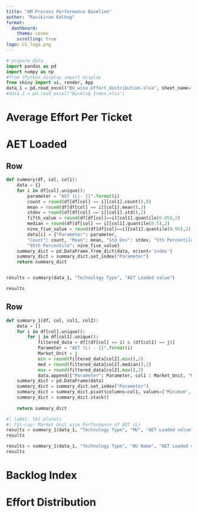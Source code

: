 ---
title: "AM Process Performance Baseline"
author: "Ravikiran Kalbag"
format: 
  dashboard:
    theme: cosmo
    scrolling: true
logo: CG_logo.png
---

```{python}
# prepare data
import pandas as pd
import numpy as np
#from IPython.display import display
from shiny import ui, render, App
data_1 = pd.read_excel("BU_wise_effort_distribution.xlsx", sheet_name="Base Data")
#data_2 = pd.read_excel("Backlog Index.xlsx")
```

# Average Effort Per Ticket

# AET Loaded
## Row {height=17%}
``` {python}
def summary(df, col, col1):
    data = {}
    for i in df[col].unique():
        parameter = "AET (L)- {}".format(i)
        count = round(df[df[col] == i][col1].count(),0)
        mean = round(df[df[col] == i][col1].mean(),2)
        stdev = round(df[df[col] == i][col1].std(),2)
        fifth_value = round(df[df[col]==i][col1].quantile(0.05),2)
        median = round(df[df[col] == i][col1].quantile(0.5),2)
        nine_five_value = round(df[df[col]==i][col1].quantile(0.95),2)
        data[i] = {"Parameter": parameter,
        "Count": count, "Mean": mean, "Std Dev": stdev, "5th Percentile": fifth_value, "Median": median,
        "95th Percentile": nine_five_value}
    summary_dict = pd.DataFrame.from_dict(data, orient='index')
    summary_dict = summary_dict.set_index("Parameter")
    return summary_dict


results = summary(data_1, "Technology Type", "AET Loaded value")

results
```

## Row {height=50%}
``` {python}
def summary_1(df, col, col1, col2):
    data = []
    for i in df[col].unique():
        for j in df[col1].unique():
            filtered_data = df[(df[col] == i) & (df[col1] == j)]
            Parameter = "AET (L) - {}".format(i)
            Market_Unit = j
            min = round(filtered_data[col2].min(),2)
            med = round(filtered_data[col2].median(),2)
            max = round(filtered_data[col2].max(),2)
            data.append({"Parameter": Parameter, col1 : Market_Unit, "Minimum": min, "Median": med, "Maximum": max})
    summary_dict = pd.DataFrame(data)
    summary_dict = summary_dict.set_index("Parameter")
    summary_dict = summary_dict.pivot(columns=col1, values=['Minimum', 'Median', 'Maximum'])
    summary_dict = summary_dict.stack()
   
    return summary_dict

#| label: tbl-planets
#| tbl-cap: Market Unit wise Performance of AET (L)
results = summary_1(data_1, "Technology Type", "MU", "AET Loaded value")
results
```
``` {python}
results = summary_1(data_1, "Technology Type", "BU Name", "AET Loaded value")
results
```

# Backlog Index

# Effort Distribution
